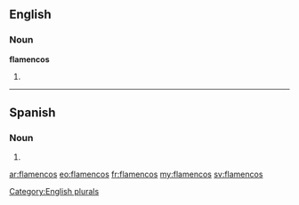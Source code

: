 ==English==

===Noun===
'''flamencos'''

# {{plural of|flamenco}}

[[Category:English plurals]]

----

==Spanish==

===Noun===
{{head|es|noun form|g=m-p}}

# {{plural of|[[flamenco]]|lang=es|nocat=1}}

[[ar:flamencos]]
[[eo:flamencos]]
[[fr:flamencos]]
[[my:flamencos]]
[[sv:flamencos]]